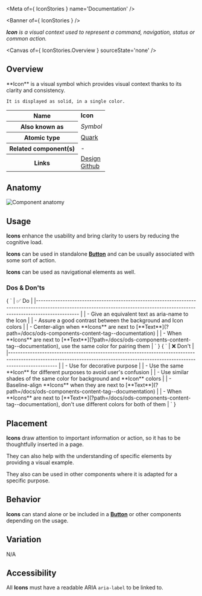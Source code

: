 
<Meta of={ IconStories } name='Documentation' />

<Banner of={ IconStories } />

_**Icon** is a visual context used to represent a command, navigation, status or common action._

<Canvas of={ IconStories.Overview } sourceState='none' />

## Overview
<div>
  <div id='description'>
    **Icon** is a visual symbol which provides visual context thanks to its clarity and consistency.

    It is displayed as solid, in a single color.
  </div>

  <table>
    <tbody>
    <tr>
      <th scope="row">Name</th>
      <td><strong>Icon</strong></td>
    </tr>
    <tr>
      <th scope="row">Also known as</th>
      <td><em>Symbol</em></td>
    </tr>
    <tr>
      <th scope="row">Atomic type</th>
      <td>
        <a href='https://bradfrost.com/blog/post/extending-atomic-design/'>Quark<OdsIcon
          name={ ODS_ICON_NAME.externalLink }
          style={ { fontSize: '.7rem', paddingLeft: '.3rem', paddingRight: '.2rem' } }></OdsIcon></a>
      </td>
    </tr>
    <tr>
      <th scope="row">Related component(s)</th>
      <td>-</td>
    </tr>
    <tr>
      <th scope="row">Links</th>
      <td>
        <a href='https://www.figma.com/proto/tIKzHa5KvHHyosgIgyBswB/Design-Tokens'>Design<OdsIcon
          name={ ODS_ICON_NAME.externalLink }
          style={ { fontSize: '.7rem', paddingLeft: '.3rem', paddingRight: '.2rem' } }></OdsIcon></a><br />
        <a href='https://github.com/ovh/design-system/tree/master/packages/components/src/icon'>Github<OdsIcon
          name={ ODS_ICON_NAME.externalLink }
          style={ { fontSize: '.7rem', paddingLeft: '.3rem', paddingRight: '.2rem' } }></OdsIcon></a>
      </td>
    </tr>
    </tbody>
  </table>
</div>

## Anatomy

![Component anatomy](components/icon/anatomy.png "Component anatomy")

## Usage

**Icons** enhance the usability and bring clarity to users by reducing the cognitive load.

**Icons** can be used in standalone [**Button**](?path=/docs/ods-components-actions-button--documentation) and can be usually associated with some sort of action.

**Icons** can be used as navigational elements as well.

### Dos & Don'ts

<Markdown>
  { `
| ✅ Do                                                                                                                                                                           |
|------------------------------------------------------------------------------------------------------------------------------------------------------------------------------ |
| - Give an equivalent text as aria-name to the Icon                                                                                                                             |
| - Assure a good contrast between the background and Icon colors                                                                                                                |
| - Center-align when **Icons** are next to [**Text**](?path=/docs/ods-components-content-tag--documentation)                                                                    |
| - When **Icons** are next to [**Text**](?path=/docs/ods-components-content-tag--documentation), use the same color for pairing them                                            |
` }
</Markdown>
<Markdown>
  { `
| ❌ Don't                                                                                                                                                                          |
|-------------------------------------------------------------------------------------------------------------------------------------------------------------------------------- |
| - Use for decorative purpose                                                                                                                                                     |
| - Use the same **Icon** for different purposes to avoid user's confusion                                                                                                         |
| - Use similar shades of the same color for background and **Icon** colors                                                                                                        |
| - Baseline-align **Icons** when they are next to [**Text**](?path=/docs/ods-components-content-tag--documentation)                                                               |
| - When **Icons** are next to [**Text**](?path=/docs/ods-components-content-tag--documentation), don't use different colors for both of them                                      |
` }
</Markdown>

## Placement

**Icons** draw attention to important information or action, so it has to be thoughtfully inserted in a page.

They can also help with the understanding of specific elements by providing a visual example.

They also can be used in other components where it is adapted for a specific purpose.

## Behavior

**Icons** can stand alone or be included in a [**Button**](?path=/docs/ods-components-actions-button--documentation) or other components depending on the usage.

## Variation

N/A

## Accessibility

All **Icons** must have a readable ARIA `aria-label` to be linked to.
